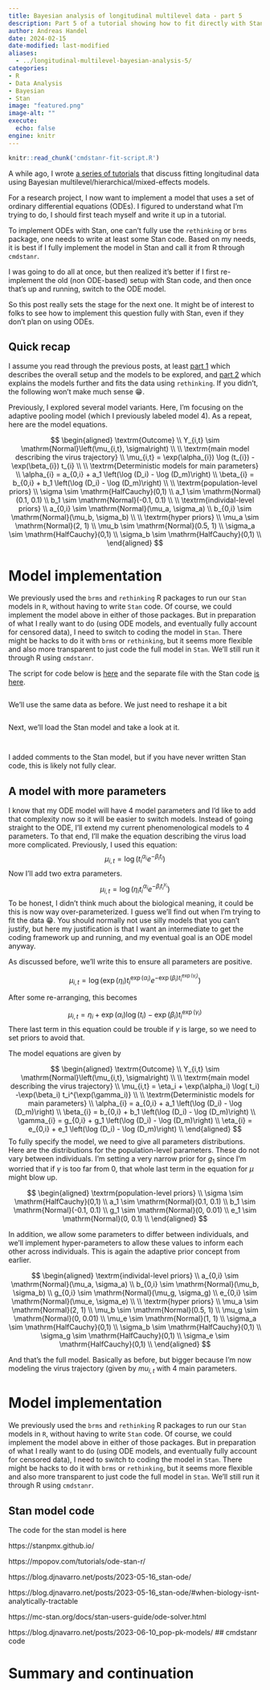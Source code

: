 ```yaml
---
title: Bayesian analysis of longitudinal multilevel data - part 5  
description: Part 5 of a tutorial showing how to fit directly with Stan and cmdstanr.
author: Andreas Handel
date: 2024-02-15
date-modified: last-modified
aliases: 
  - ../longitudinal-multilevel-bayesian-analysis-5/
categories: 
- R
- Data Analysis
- Bayesian
- Stan
image: "featured.png"
image-alt: ""
execute:
  echo: false
engine: knitr
---
```




```r
knitr::read_chunk('cmdstanr-fit-script.R')
```

A while ago, I wrote [a series of tutorials](/posts/2022-02-22-longitudinal-multilevel-bayes-1/) that discuss fitting longitudinal data using Bayesian multilevel/hierarchical/mixed-effects models.

For a research project, I now want to implement a model that uses a set of ordinary differential equations (ODEs). I figured to understand what I'm trying to do, I should first teach myself and write it up in a tutorial. 

To implement ODEs with Stan, one can't fully use the `rethinking` or `brms` package, one needs to write at least some Stan code. Based on my needs, it is best if I fully implement the model in Stan and call it from R through `cmdstanr`.

I was going to do all at once, but then realized it's better if I first re-implement the old (non ODE-based) setup with Stan code, and then once that's up and running, switch to the ODE model. 

So this post really sets the stage for the next one. It might be of interest to folks to see how to implement this question fully with Stan, even if they don't plan on using ODEs.



## Quick recap

I assume you read through the previous posts, at least [part 1](/posts/2022-02-22-longitudinal-multilevel-bayes-1/) which describes the overall setup and the models to be explored, and [part 2](/posts/2022-02-23-longitudinal-multilevel-bayes-2/) which explains the models further and fits the data using `rethinking`. If you didn't, the following won't make much sense 😁.

Previously, I explored several model variants. Here, I'm focusing on the adaptive pooling model (which I previously labeled model 4). As a repeat, here are the model equations.


$$
\begin{aligned}
\textrm{Outcome} \\
Y_{i,t}   \sim \mathrm{Normal}\left(\mu_{i,t}, \sigma\right) \\
\\
\textrm{main model describing the virus trajectory} \\
\mu_{i,t}   =  \exp(\alpha_{i}) \log (t_{i}) -\exp(\beta_{i}) t_{i} \\
\\
\textrm{Deterministic models for main parameters} \\
\alpha_{i}   =  a_{0,i} + a_1 \left(\log (D_i) - \log (D_m)\right)  \\
\beta_{i}   =  b_{0,i} + b_1 \left(\log (D_i) - \log (D_m)\right) \\
\\
\textrm{population-level priors} \\
\sigma  \sim \mathrm{HalfCauchy}(0,1)  \\
a_1 \sim \mathrm{Normal}(0.1, 0.1) \\
b_1 \sim \mathrm{Normal}(-0.1, 0.1) \\
\\
\textrm{individal-level priors} \\
a_{0,i} \sim \mathrm{Normal}(\mu_a, \sigma_a) \\
b_{0,i}  \sim \mathrm{Normal}(\mu_b, \sigma_b) \\
\\
\textrm{hyper priors} \\
\mu_a  \sim \mathrm{Normal}(2, 1) \\
\mu_b  \sim \mathrm{Normal}(0.5, 1) \\
\sigma_a  \sim \mathrm{HalfCauchy}(0,1)  \\
\sigma_b  \sim \mathrm{HalfCauchy}(0,1)  \\
\end{aligned}
$$


# Model implementation

We previously used the `brms` and `rethinking` R packages to run our `Stan` models in `R`, without having to write `Stan` code. Of course, we could implement the model above in either of those packages. But in preparation of what I really want to do (using ODE models, and eventually fully account for censored data), I need to switch to coding the model in `Stan`. There might be hacks to do it with `brms` or `rethinking`, but it seems more flexible and also more transparent to just code the full model in `Stan`. We'll still run it through R using `cmdstanr`. 

The script for code below is [here](cmdstanr-fit-script.R) and the separate file with the Stan code [is here](stancode-2par.stan).

```r
```

We'll use the same data as before. We just need to reshape it a bit


```r
```

Next, we'll load the Stan model and take a look at it.

```r
```


```r
```

I added comments to the Stan model, but if you have never written Stan code, this is likely not fully clear.





## A model with more parameters

I know that my ODE model will have 4 model parameters and I'd like to add that complexity now so it will be easier to switch models. Instead of going straight to the ODE, I'll extend my current phenomenological models to 4 parameters.
To that end, I'll make the equation describing the virus load more complicated. Previously, I used this equation:
$$
\mu_{i,t} = \log\left( t_i^{\alpha_i} e^{-\beta_i t_i} \right)  
$$
Now I'll add two extra parameters.
$$
\mu_{i,t} = \log\left(\eta_i t_i^{\alpha_i} e^{-\beta_i t_i^{\gamma_i}} \right)  
$$
To be honest, I didn't think much about the biological meaning, it could be this is now way over-parameterized. I guess we'll find out when I'm trying to fit the data 😁. You should normally not use silly models that you can't justify, but here my justification is that I want an intermediate to get the coding framework up and running, and my eventual goal is an ODE model anyway.

As discussed before, we'll write this to ensure all parameters are positive.

$$
\mu_{i,t} = \log\left(\exp(\eta_i) t_i^{\exp(\alpha_i)} e^{-\exp(\beta_i) t_i^{\exp(\gamma_i)}} \right) 
$$

After some re-arranging, this becomes

$$
\mu_{i,t} = \eta_i + \exp(\alpha_i) \log( t_i) -\exp(\beta_i) t_i^{\exp(\gamma_i)}
$$
There last term in this equation could be trouble if $\gamma$ is large, so we need to set priors to avoid that.


The model equations are given by


$$
\begin{aligned}
\textrm{Outcome} \\
Y_{i,t}   \sim \mathrm{Normal}\left(\mu_{i,t}, \sigma\right) \\
\\
\textrm{main model describing the virus trajectory} \\
\mu_{i,t} = \eta_i + \exp(\alpha_i) \log( t_i) -\exp(\beta_i) t_i^{\exp(\gamma_i)} \\
\\
\textrm{Deterministic models for main parameters} \\
\alpha_{i}   =  a_{0,i} + a_1 \left(\log (D_i) - \log (D_m)\right)  \\
\beta_{i}   =  b_{0,i} + b_1 \left(\log (D_i) - \log (D_m)\right) \\
\gamma_{i}   =  g_{0,i} + g_1 \left(\log (D_i) - \log (D_m)\right) \\
\eta_{i}   =  e_{0,i} + e_1 \left(\log (D_i) - \log (D_m)\right) \\
\end{aligned}
$$
To fully specify the model, we need to give all parameters distributions. 
Here are the distributions for the population-level parameters. These do not vary between individuals. 
I'm setting a very narrow prior for $g_1$ since I'm worried that if $\gamma$ is too far from 0, that whole last term in the equation for $\mu$ might blow up. 


$$
\begin{aligned}
\textrm{population-level priors} \\
\sigma  \sim \mathrm{HalfCauchy}(0,1)  \\
a_1 \sim \mathrm{Normal}(0.1, 0.1) \\
b_1 \sim \mathrm{Normal}(-0.1, 0.1) \\
g_1 \sim \mathrm{Normal}(0, 0.01) \\
e_1 \sim \mathrm{Normal}(0, 0.1) \\
\end{aligned}
$$


In addition, we allow some parameters to differ between individuals, and we'll implement hyper-parameters to allow these values to inform each other across individuals. This is again the adaptive prior concept from earlier.


$$
\begin{aligned}
\textrm{individal-level priors} \\
a_{0,i} \sim \mathrm{Normal}(\mu_a, \sigma_a) \\
b_{0,i}  \sim \mathrm{Normal}(\mu_b, \sigma_b) \\
g_{0,i} \sim \mathrm{Normal}(\mu_g, \sigma_g) \\
e_{0,i}  \sim \mathrm{Normal}(\mu_e, \sigma_e) \\
\\
\textrm{hyper priors} \\
\mu_a  \sim \mathrm{Normal}(2, 1) \\
\mu_b  \sim \mathrm{Normal}(0.5, 1) \\
\mu_g  \sim \mathrm{Normal}(0, 0.01) \\
\mu_e  \sim \mathrm{Normal}(1, 1) \\
\sigma_a  \sim \mathrm{HalfCauchy}(0,1)  \\
\sigma_b  \sim \mathrm{HalfCauchy}(0,1)  \\
\sigma_g  \sim \mathrm{HalfCauchy}(0,1)  \\
\sigma_e  \sim \mathrm{HalfCauchy}(0,1)  \\
\end{aligned}
$$

And that's the full model. Basically as before, but bigger because I'm now modeling the virus trajectory (given by $mu_{i,t}$ with 4 main parameters.


# Model implementation

We previously used the `brms` and `rethinking` R packages to run our `Stan` models in `R`, without having to write `Stan` code. Of course, we could implement the model above in either of those packages. But in preparation of what I really want to do (using ODE models, and eventually fully account for censored data), I need to switch to coding the model in `Stan`. There might be hacks to do it with `brms` or `rethinking`, but it seems more flexible and also more transparent to just code the full model in `Stan`. We'll still run it through R using `cmdstanr`.



## Stan model code

The code for the stan model is here




https://stanpmx.github.io/

https://mpopov.com/tutorials/ode-stan-r/

https://blog.djnavarro.net/posts/2023-05-16_stan-ode/

https://blog.djnavarro.net/posts/2023-05-16_stan-ode/#when-biology-isnt-analytically-tractable

https://mc-stan.org/docs/stan-users-guide/ode-solver.html


https://blog.djnavarro.net/posts/2023-06-10_pop-pk-models/
## cmdstanr code



# Summary and continuation









